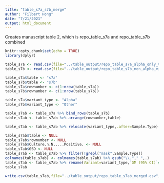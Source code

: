 ```yaml
---
title: "table_s7a_s7b_merge"
author: "Filbert Hong"
date: "7/21/2021"
output: html_document
---
```

Creates manuscript table 2, which is repo_table_s7a and repo_table_s7b combined
```r
knitr::opts_chunk$set(echo = TRUE)
library(dplyr)
```

```r
table_s7a <- read.csv(file="../table_output/repo_table_s7a_alpha_only_viral_quant.csv",stringsAsFactors=F)
table_s7b <- read.csv(file="../table_output/repo_table_s7b_non_alpha_viral_quant.csv",stringsAsFactors=F)

table_s7a$table <- "s7a"
table_s7b$table <- "s7b"
table_s7a$rownumber <- c(1:nrow(table_s7a))
table_s7b$rownumber <- c(1:nrow(table_s7b))

table_s7a$variant_type <- "Alpha"
table_s7b$variant_type <- "Other"

table_s7ab <- table_s7a %>% bind_rows(table_s7b)
table_s7ab <- table_s7ab %>% arrange(rownumber,table)

table_s7ab <- table_s7ab %>% relocate(variant_type,.after=Sample.Type)

table_s7ab$table <- NULL
table_s7ab$rownumber <- NULL
table_s7ab$Culture.n.N.....Positive. <- NULL
table_s7ab$GSD <- NULL
table_s7ab <- table_s7ab %>% filter(!grepl("mask",Sample.Type))
colnames(table_s7ab) <- colnames(table_s7ab) %>% gsub("\\."," ",.)
table_s7ab <- table_s7ab %>% rename(Variant=variant_type,`GM (95% CI)`=`GM  95  CI `)
table_s7ab
```

```r
write.csv(table_s7ab,file="../table_output/repo_table_s7ab_merged.csv",row.names=F)
```